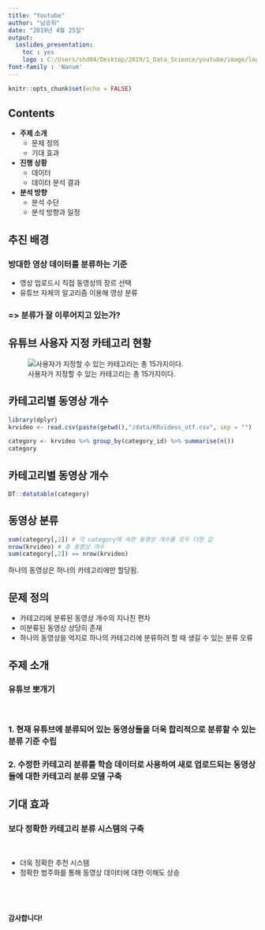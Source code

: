 ---
title: "Youtube"
author: "남승희"
date: "2019년 4월 25일"
output: 
  ioslides_presentation:
    toc : yes
    logo : C:/Users/shd04/Desktop/2019/1_Data_Science/youtube/image/logo.png
font-family : 'Nanum'
---

```{r setup, include=FALSE}
knitr::opts_chunk$set(echo = FALSE)
```

## Contents

- **주제 소개**
    - 문제 정의
    - 기대 효과
- **진행 상황**
    - 데이터
    - 데이터 분석 결과
- **분석 방향**
    - 분석 수단
    - 분석 방향과 일정



##  추진 배경 {.bigger }

### 방대한 영상 데이터를 분류하는 기준

- 영상 업로드시 직접 동영상의 장르 선택
- 유튜브 자체의 알고리즘 이용해 영상 분류

### => 분류가 잘 이루어지고 있는가?




## 유튜브 사용자 지정 카테고리 현황 {.smaller}

<div class="columns-2">
  ![사용자가 지정할 수 있는 카테고리는 총 15가지이다.](C:/Users/shd04/Desktop/2019/1_Data_Science/youtube/image/youtube_category.jpg)


</div>





## 카테고리별 동영상 개수 {.smaller}

```{r library, results='hide', echo=FALSE, message=FALSE}
library(dplyr)
krvideo <- read.csv(paste(getwd(),"/data/KRvideos_utf.csv", sep = "") , header=TRUE)
```

```{r category, echo=TRUE}

category <- krvideo %>% group_by(category_id) %>% summarise(n()) 
category

```

## 카테고리별 동영상 개수 {.smaller}

```{r datable, echo=TRUE}

DT::datatable(category)

```

## 동영상 분류

```{r sum, echo=TRUE}
sum(category[,2]) # 각 category에 속한 동영상 개수를 모두 더한 값
nrow(krvideo) # 총 동영상 개수
sum(category[,2]) == nrow(krvideo)
```


하나의 동영상은 하나의 카테고리에만 할당됨.


## 문제 정의 

- 카테고리에 분류된 동영상 개수의 지나친 편차
- 미분류된 동영상 상당히 존재
- 하나의 동영상을 억지로 하나의 카테고리에 분류하려 할 때 생길 수 있는 분류 오류


## 주제 소개 {.build}

### **유튜브 뽀개기**

<br>

### 1. 현재 유튜브에 분류되어 있는 동영상들을 더욱 합리적으로 분류할 수 있는 **분류 기준 수립**
  
### 2. 수정한 카테고리 분류를 학습 데이터로 사용하여 새로 업로드되는 동영상들에 대한 **카테고리 분류 모델 구축**

## 기대 효과
### 보다 정확한 카테고리 분류 시스템의 구축
<br>

- 더욱 정확한 추천 시스템
- 정확한 범주화를 통해 동영상 데이터에 대한 이해도 상승

## \ {.bigger .flexbox .vcenter}

<div class="centered">

**감사합니다!**

</div>

